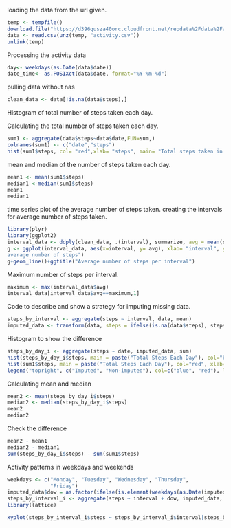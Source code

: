 loading the data from the url given.

```{r, echo = TRUE}
temp <- tempfile()
download.file("https://d396qusza40orc.cloudfront.net/repdata%2Fdata%2Factivity.zip",temp)
data <- read.csv(unz(temp, "activity.csv"))
unlink(temp)
```

Processing the activity data

```{r, echo=TRUE}
day<- weekdays(as.Date(data$date))
date_time<- as.POSIXct(data$date, format="%Y-%m-%d")
```

pulling data without nas

```{r, echo= TRUE}
clean_data <- data[!is.na(data$steps),]
```

Histogram of total number of steps taken each day.

Calculating the total number of steps taken each day.

```{r, echo= TRUE}
sum1 <- aggregate(data$steps~data$date,FUN=sum,)
colnames(sum1) <- c("date","steps")
hist(sum1$steps, col= "red",xlab= "steps", main= "Total steps taken in a day")
```

mean and median of the number of steps taken each day.

```{r, echo= TRUE}
mean1 <- mean(sum1$steps)
median1 <-median(sum1$steps)
mean1
median1
```

time series plot of the average number of steps taken.
creating the intervals for average number of steps taken.

```{r, echo= TRUE}
library(plyr)
library(ggplot2)
interval_data <- ddply(clean_data, .(interval), summarize, avg = mean(steps))
g <- ggplot(interval_data, aes(x=interval, y= avg), xlab= "interval", ylab= "
average number of steps")
g+geom_line()+ggtitle("Average number of steps per interval")
```

Maximum number of steps per interval.
``` {r, echo= TRUE}
maximum <- max(interval_data$avg)
interval_data[interval_data$avg==maximum,1]
```

Code to describe and show a strategy for imputing missing data.


```{r, echo=TRUE}
steps_by_interval <- aggregate(steps ~ interval, data, mean)
imputed_data <- transform(data, steps = ifelse(is.na(data$steps), steps_by_interval$steps[match(data$interval, steps_by_interval$interval)], data$steps))
```

Histogram to show the difference
```{r, echo= TRUE}
steps_by_day_i <- aggregate(steps ~ date, imputed_data, sum)
hist(steps_by_day_i$steps, main = paste("Total Steps Each Day"), col="blue", xlab="Number of Steps")
hist(sum1$steps, main = paste("Total Steps Each Day"), col="red", xlab="Number of Steps", add=T)
legend("topright", c("Imputed", "Non-imputed"), col=c("blue", "red"), lwd=10)
```

Calculating mean and median
```{r, echo= TRUE}
mean2 <- mean(steps_by_day_i$steps)
median2 <- median(steps_by_day_i$steps)
mean2
median2
```

Check the difference 
```{r, echo= TRUE}
mean2 - mean1
median2 - median1
sum(steps_by_day_i$steps) - sum(sum1$steps)
```

Activity patterns in weekdays and weekends

```{r, echo= TRUE}
weekdays <- c("Monday", "Tuesday", "Wednesday", "Thursday", 
              "Friday")
imputed_data$dow = as.factor(ifelse(is.element(weekdays(as.Date(imputed_data$date)),weekdays), "Weekday", "Weekend"))
steps_by_interval_i <- aggregate(steps ~ interval + dow, imputed_data, mean)
library(lattice)

xyplot(steps_by_interval_i$steps ~ steps_by_interval_i$interval|steps_by_interval_i$dow, main="Average Steps per Day by Interval",xlab="Interval", ylab="Steps",layout=c(1,2), type="l")
```


